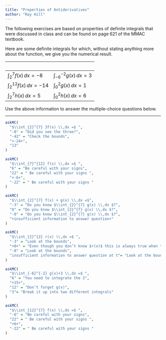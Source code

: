 ```yaml
---
title: "Properties of Antiderivatives"
author: "Ray Hill"
---
```


The following exercises are based on properties of definite integrals that were discussed in class and can be found on page 621 of the MMAC textbook.

Here are some definite integrals for which, without stating anything more about the function, we give you the numerical result. 


    |    
---------------------------|-------------------------------
$\int_{2}^{7} f(x) \,dx = -8$ | $\int_{-6}^{-2} g(x) \,dx = 3$
$\int_{2}^{12} f(x) \,dx = -14$ | $\int_{0}^{2} g(x) \,dx = 1$
$\int_{2}^{7} h(x) \,dx = 5$ | $\int_{0}^{2} h(x) \,dx = 6$


Use the above information to answer the multiple-choice questions below.


<hr>

```r
askMC(
  "$\\int_{2}^{7} 3f(x) \\,dx =$ ",
  "-8" = "Did you see the three?",
  "-42" = "Check the bounds",
  "+-24+",
  "13"
)
```

```r
askMC(
  "$\\int_{7}^{12} f(x) \\,dx =$ ",
  "6" = "Be careful with your signs",
  "22" = " Be careful with your signs ",
  "+-6+",
  "-22" = " Be careful with your signs "
)
```

```r
askMC(
  "$\\int_{2}^{7} f(x) + g(x) \\,dx =$",
  "-3" = "Do you know $\\int_{2}^{7} g(x) \\,dx $?",
  "8" = "Do you know $\\int_{2}^{7} g(x) \\,dx $?",
  "-8" = "Do you know $\\int_{2}^{7} g(x) \\,dx $?",
  "+insufficient information to answer question+"
)
```


```r
askMC(
  "$\\int_{2}^{2} r(x) \\,dx =$ ",
  "-3" = "Look at the bounds",
  "+0+" = "Even though you don’t know $r(x)$ this is always true when the bounds are the same",
  "-8" = "Look at the bounds",
  "insufficient information to answer question at t"= "Look at the bounds"
)
```



```r
askMC(
  "$\\int_{-6}^{-2} g(x)+3 \\,dx =$ ",
  "6" = "You need to integrate the 3",
  "+15+",
  "12" = "Don’t forget g(x)",
  "3"= "Break it up into two different integrals"
)
```



```r
askMC(
  "$\\int_{12}^{7} f(x) \\,dx =$ ",
  "-6" = "Be careful with your signs",
  "22" = " Be careful with your signs ",
  "+6+",
  "-22" = " Be careful with your signs "
)
```

